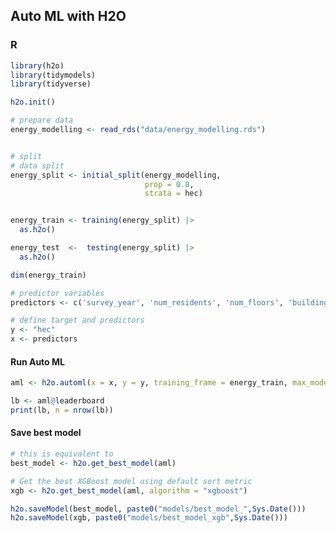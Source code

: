 ## Auto ML with H2O

### R

```r
library(h2o)
library(tidymodels)
library(tidyverse)
```


```r

h2o.init()

# prepare data
energy_modelling <- read_rds("data/energy_modelling.rds")


# split
# data split
energy_split <- initial_split(energy_modelling, 
                              prop = 0.8, 
                              strata = hec)


energy_train <- training(energy_split) |>
  as.h2o()

energy_test  <-  testing(energy_split) |>
  as.h2o()

dim(energy_train)
```

```r
# predictor variables
predictors <- c('survey_year', 'num_residents', 'num_floors', 'building_area_m2', 'gross_floor_area_m2', 'heated_area_m2', 'year_of_installation', 'efficiency_of_installation', 'energy_usage_of_installation', 'solar_system', 'solar_system_usage', 'solar_system_area_m2', 'photovoltaic_system', 'photovoltaic_system_power_kw', 'municipality_code', 'building_class', 'construction_year', 'coordinate_e', 'coordinate_n', 'num_dwellings', 'meters_above_sealevel', 'energy_production_solar_mwh', 'energy_consumed_hot_water_mwh', 'retrofitted', 'stand_alone', 'hdd')

# define target and predictors
y <- "hec"
x <- predictors

```


#### Run Auto ML
```r
aml <- h2o.automl(x = x, y = y, training_frame = energy_train, max_models = 10, seed = 1)
```

```r
lb <- aml@leaderboard
print(lb, n = nrow(lb))
```

#### Save best model
```r
# this is equivalent to
best_model <- h2o.get_best_model(aml)

# Get the best XGBoost model using default sort metric
xgb <- h2o.get_best_model(aml, algorithm = "xgboost")

h2o.saveModel(best_model, paste0("models/best_model_",Sys.Date()))
h2o.saveModel(xgb, paste0("models/best_model_xgb",Sys.Date()))
```

